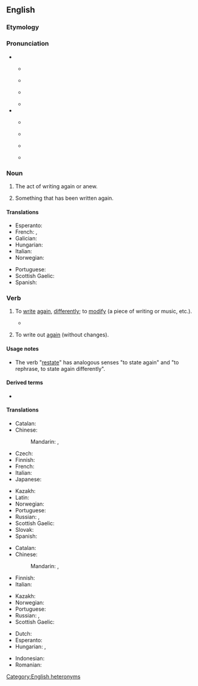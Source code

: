 ==English==
{{wikipedia|dab=rewrite}}

===Etymology===
{{prefix|en|re|write}}

===Pronunciation===
* {{qualifier|noun}}
** {{a|UK}} {{IPA|en|/ˈɹiː.ɹaɪt/}}
** {{audio|en|LL-Q1860 (eng)-Vealhurl-rewrite (noun).wav |Audio (UK)}}
** {{a|US}} {{IPA|en|/ˈɹi.ɹaɪt/}}
** {{rhymes|en|iːɹaɪt}}
* {{a|verb}}
** {{a|UK}} {{IPA|en|/ɹiːˈɹaɪt/}}
** {{audio|en|LL-Q1860 (eng)-Vealhurl-rewrite (verb).wav |Audio (UK)}}
** {{a|US}} {{IPA|en|/ɹiˈɹaɪt/}}
** {{rhymes|en|aɪt}}

===Noun===
{{en-noun}}

# The act of writing again or anew.
#: {{ux|en|The film script underwent a '''rewrite''' for the European market.}}
# Something that has been written again.

====Translations====
{{trans-top|something that has been written again}}
* Esperanto: {{t|eo|reverko}}
* French: {{t+|fr|réécrire}}, {{t+|fr|récrire}}
* Galician: {{t|gl|reescribir}}
* Hungarian: {{t+|hu|átír}}
* Italian: {{t|it|rescrivere }}
* Norwegian: {{t|no|omskrivning|m|f}}
{{trans-mid}}
* Portuguese: {{t+|pt|reescrever}}
* Scottish Gaelic: {{t|gd|ath-sgrìobhadh|m}}
* Spanish: {{t+|es|reescribir}}
{{trans-bottom}}

===Verb===
{{en-verb|rewrites|rewriting|rewrote|rewritten}}

# {{lb|en|transitive}} To [[write]] [[again]], [[differently]]; to [[modify]] (a piece of writing or music, etc.).
#: {{ux|en|The editor asked me to '''rewrite''' my article for a non-technical audience.}}
#* {{quote-journal|en|date=2021 January 13|author=Paul Clifton|title=Network News: Timetable cuts as demand falls and staff are protected|journal=Rail|page=7|text=If we are going to '''rewrite''' all of those diagrams and change the duties of all of those staff, it will take a few weeks.}}
# {{lb|en|transitive}} To write out [[again]] (without changes).

====Usage notes====
* The verb "[[restate]]" has analogous senses "to state again" and "to rephrase, to state again differently".

====Derived terms====
* {{l|en|rewritable}}

====Translations====
{{trans-top|write again, differently}}
* Catalan: {{t+|ca|reescriure}}
* Chinese:
*: Mandarin: {{t+|cmn|重寫|sc=Hani}}, {{t+|cmn|重写|tr=chóngxiě|sc=Hani}}
* Czech: {{t+|cs|přepsat|pf}}
* Finnish: {{t|fi|[[kirjoittaa]] [[uudestaan]]}}
* French: {{t+|fr|réécrire}}
* Italian: {{t|it|riscrivere}}
* Japanese: {{t|ja|書き直す|tr=かきなおす, kakinaosu|sc=Jpan}}
{{trans-mid}}
* Kazakh: {{t|kk|көшіру|sc=Cyrl}}
* Latin: {{t|la|rescrībō}}
* Norwegian: {{t|no|omskrive}}
* Portuguese: {{t+|pt|reescrever}}
* Russian: {{t+|ru|перепи́сывать|impf}}, {{t+|ru|переписа́ть|pf}}
* Scottish Gaelic: {{t|gd|ath-sgrìobh}}
* Slovak: {{t|sk|prepísať|pf}}
* Spanish: {{t+|es|reescribir}}
{{trans-bottom}}

{{trans-top|write again, without changing}}
* Catalan: {{t+|ca|reescriure}}
* Chinese:
*: Mandarin: {{t+|cmn|抄寫|sc=Hani}}, {{t+|cmn|抄写|tr=chāoxiě|sc=Hani}}
* Finnish: {{t|fi|[[kirjoittaa]] [[uudestaan]]}}
* Italian: {{t|it|riscrivere}}
{{trans-mid}}
* Kazakh: {{t|kk|көшіру|sc=Cyrl}}
* Norwegian: {{t|no|rekonstruere}}
* Portuguese: {{t+|pt|reescrever}}
* Russian: {{t+|ru|перепи́сывать|impf}}, {{t+|ru|переписа́ть|pf}}
* Scottish Gaelic: {{t|gd|ath-sgrìobh}}
{{trans-bottom}}

{{checktrans-top|to write again}}
* Dutch: {{t+check|nl|herschrijven}}
* Esperanto: {{t-check|eo|reskribi}}
* Hungarian: {{t+check|hu|átír}}, {{t+check|hu|átfogalmaz}}
{{trans-mid}}
* Indonesian: {{t-check|id|[[tulis|menulis]] [[ulang]]}} <!-- was "[[tulis|menulis]] [[ulang]]" - assumed sum-of-parts; if an idiom, remove the wikilinks to the individual words. see [[User:Kephir/gadgets/xte#Translation_fixing]] -->
* Romanian: {{t+check|ro|rescrie}}
{{trans-bottom}}

[[Category:English heteronyms]]
